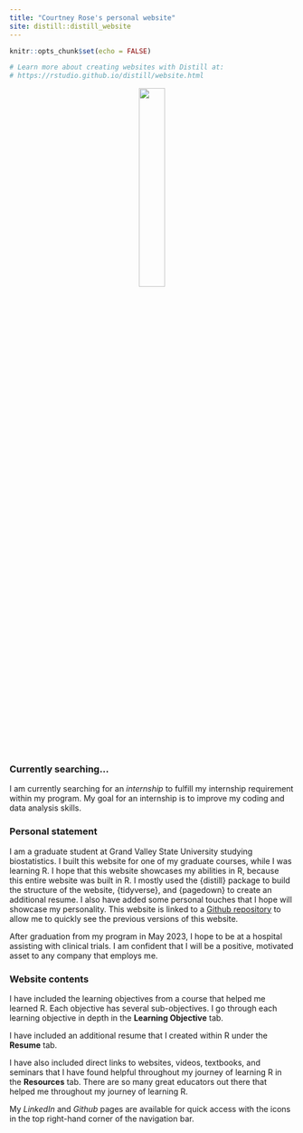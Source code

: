```yaml
---
title: "Courtney Rose's personal website"
site: distill::distill_website
---
```


```r
knitr::opts_chunk$set(echo = FALSE)

# Learn more about creating websites with Distill at:
# https://rstudio.github.io/distill/website.html

```
<center>

![](~/STA 518/Course Project/Personal-Website/bitmojis/welcome.png){width=30%}

</center>

### Currently searching...
I am currently searching for an *internship* to fulfill my internship requirement within my program. My goal for an internship is to improve my coding and data analysis skills. 

### Personal statement
I am a graduate student at Grand Valley State University studying biostatistics. I built this website for one of my graduate courses, while I was learning R. I hope that this website showcases my abilities in R, because this entire website was built in R. I mostly used the {distill} package to build the structure of the website, {tidyverse}, and {pagedown} to create an additional resume. I also have added some personal touches that I hope will showcase my personality. This website is linked to a [Github repository](https://github.com/coourtneyrose/Personal-Website) to allow me to quickly see the previous versions of this website.

After graduation from my program in May 2023, I hope to be at a hospital assisting with clinical trials. I am confident that I will be a positive, motivated asset to any company that employs me.


### Website contents

I have included the learning objectives from a course that helped me learned R. Each objective has several sub-objectives. I go through each learning objective in depth in the **Learning Objective** tab.

I have included an additional resume that I created within R under the **Resume** tab.

I have also included direct links to websites, videos, textbooks, and seminars that I have found helpful throughout my journey of learning R in the **Resources** tab. There are so many great educators out there that helped me throughout my journey of learning R.

My *LinkedIn* and *Github* pages are available for quick access with the icons in the top right-hand corner of the navigation bar.


